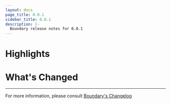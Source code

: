 ```yaml
---
layout: docs
page_title: 0.0.1
sidebar_title: 0.0.1
description: |-
  Boundary release notes for 0.0.1
---
```


# Highlights

# What's Changed

---

For more information, please consult [Boundary's Changelog](https://github.com/hashicorp/boundary/blob/master/CHANGELOG.md)
